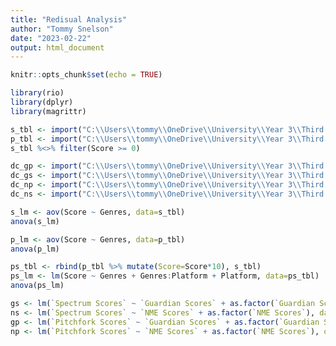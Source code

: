 ```yaml
---
title: "Redisual Analysis"
author: "Tommy Snelson"
date: "2023-02-22"
output: html_document
---
```


```r
knitr::opts_chunk$set(echo = TRUE)
```

```r
library(rio)
library(dplyr)
library(magrittr)

s_tbl <- import("C:\\Users\\tommy\\OneDrive\\University\\Year 3\\Third Year Project\\Platform Album Data\\ANOVA Datasets\\Spectrum.csv", setclass="tibble")
p_tbl <- import("C:\\Users\\tommy\\OneDrive\\University\\Year 3\\Third Year Project\\Platform Album Data\\ANOVA Datasets\\Pitchfork.csv", setclass="tibble")
s_tbl %<>% filter(Score >= 0)

dc_gp <- import("C:\\Users\\tommy\\OneDrive\\University\\Year 3\\Third Year Project\\Platform Album Data\\ANOVA Datasets\\dc_gp.csv", setclass="tibble")
dc_gs <- import("C:\\Users\\tommy\\OneDrive\\University\\Year 3\\Third Year Project\\Platform Album Data\\ANOVA Datasets\\dc_gs.csv", setclass="tibble")
dc_np <- import("C:\\Users\\tommy\\OneDrive\\University\\Year 3\\Third Year Project\\Platform Album Data\\ANOVA Datasets\\dc_np.csv", setclass="tibble")
dc_ns <- import("C:\\Users\\tommy\\OneDrive\\University\\Year 3\\Third Year Project\\Platform Album Data\\ANOVA Datasets\\dc_ns.csv", setclass="tibble")

```

```r

s_lm <- aov(Score ~ Genres, data=s_tbl)
anova(s_lm)

```

```r

p_lm <- aov(Score ~ Genres, data=p_tbl)
anova(p_lm)

```

```r

ps_tbl <- rbind(p_tbl %>% mutate(Score=Score*10), s_tbl)
ps_lm <- lm(Score ~ Genres + Genres:Platform + Platform, data=ps_tbl)
anova(ps_lm)

```


```r

gs <- lm(`Spectrum Scores` ~ `Guardian Scores` + as.factor(`Guardian Scores`), data=dc_gs)
ns <- lm(`Spectrum Scores` ~ `NME Scores` + as.factor(`NME Scores`), data=dc_ns)
gp <- lm(`Pitchfork Scores` ~ `Guardian Scores` + as.factor(`Guardian Scores`), data=dc_gp)
np <- lm(`Pitchfork Scores` ~ `NME Scores` + as.factor(`NME Scores`), data=dc_np)


```

